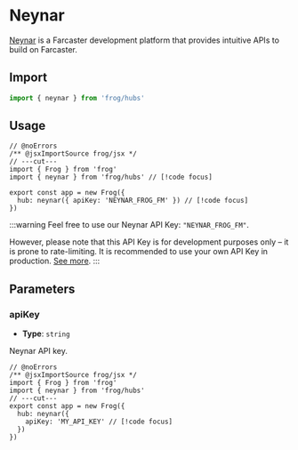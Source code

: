# Neynar

[Neynar](https://neynar.com/) is a Farcaster development platform that provides intuitive APIs to build on Farcaster.

## Import

```ts twoslash
import { neynar } from 'frog/hubs'
```

## Usage

```tsx twoslash
// @noErrors
/** @jsxImportSource frog/jsx */
// ---cut---
import { Frog } from 'frog'
import { neynar } from 'frog/hubs' // [!code focus]
 
export const app = new Frog({
  hub: neynar({ apiKey: 'NEYNAR_FROG_FM' }) // [!code focus]
})
```

:::warning
Feel free to use our Neynar API Key: `"NEYNAR_FROG_FM"`.

However, please note that this API Key is for development purposes only – it is prone to rate-limiting.
It is recommended to use your own API Key in production. [See more](https://neynar.com/#get-started).
:::

## Parameters

### apiKey

- **Type**: `string`

Neynar API key.

```tsx twoslash
// @noErrors
/** @jsxImportSource frog/jsx */
import { Frog } from 'frog'
import { neynar } from 'frog/hubs'
// ---cut---
export const app = new Frog({
  hub: neynar({ 
    apiKey: 'MY_API_KEY' // [!code focus]
  })
})
```